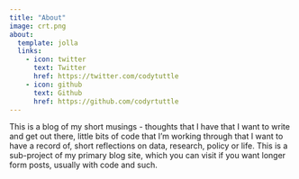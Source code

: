 ```yaml
---
title: "About"
image: crt.png
about:
  template: jolla
  links:
    - icon: twitter
      text: Twitter
      href: https://twitter.com/codytuttle
    - icon: github
      text: Github
      href: https://github.com/codyrtuttle
---
```


This is a blog of my short musings - thoughts that I have that I want to write and get out there, little bits of code that I'm working through that I want to have a record of, short reflections on data, research, policy or life. This is a sub-project of my primary blog site, which you can visit if you want longer form posts, usually with code and such. 
